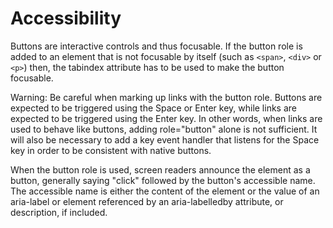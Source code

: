 # Accessibility

Buttons are interactive controls and thus focusable. If the button role is added to an element that is not focusable by itself (such as `<span>`, `<div>` or `<p>`) then, the tabindex attribute has to be used to make the button focusable.

Warning: Be careful when marking up links with the button role. Buttons are expected to be triggered using the Space or Enter key, while links are expected to be triggered using the Enter key. In other words, when links are used to behave like buttons, adding role="button" alone is not sufficient. It will also be necessary to add a key event handler that listens for the Space key in order to be consistent with native buttons.

When the button role is used, screen readers announce the element as a button, generally saying "click" followed by the button's accessible name. The accessible name is either the content of the element or the value of an aria-label or element referenced by an  aria-labelledby attribute, or description, if included.
